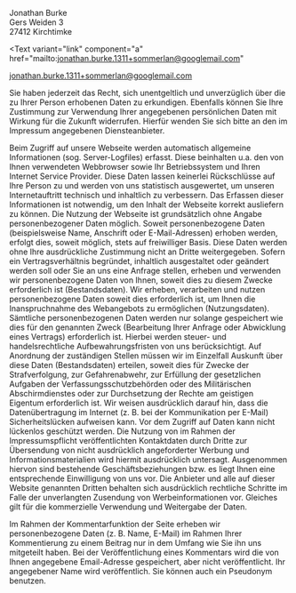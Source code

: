 
<Container>

<Title order={1}>Impressum</Title>

Jonathan Burke <br />
Gers Weiden 3 <br />
27412 Kirchtimke

<Text
  variant="link"
  component="a"
  href="mailto:jonathan.burke.1311+sommerlan@googlemail.com"
>
  jonathan.burke.1311+sommerlan@googlemail.com
</Text>

<Title order={2}>Disclaimer - rechtliche Hinweise</Title>

<Title order={3}>Auskunfts- und Widerrufsrecht</Title>

Sie haben jederzeit das Recht, sich unentgeltlich und unverzüglich über die zu Ihrer
Person erhobenen Daten zu erkundigen. Ebenfalls können Sie Ihre Zustimmung zur Verwendung
Ihrer angegebenen persönlichen Daten mit Wirkung für die Zukunft widerrufen. Hierfür
wenden Sie sich bitte an den im Impressum angegebenen Diensteanbieter.

<Title order={3}>Datenschutz (allgemein)</Title>

Beim Zugriff auf unsere Webseite werden automatisch allgemeine Informationen (sog.
Server-Logfiles) erfasst. Diese beinhalten u.a. den von Ihnen verwendeten Webbrowser
sowie Ihr Betriebssystem und Ihren Internet Service Provider. Diese Daten lassen
keinerlei R&#252;ckschl&#252;sse auf Ihre Person zu und werden von uns statistisch
ausgewertet, um unseren Internetauftritt technisch und inhaltlich zu verbessern.
Das Erfassen dieser Informationen ist notwendig, um den Inhalt der Webseite korrekt
ausliefern zu k&#246;nnen. Die Nutzung der Webseite ist grunds&#228;tzlich ohne Angabe
personenbezogener Daten m&#246;glich. Soweit personenbezogene Daten (beispielsweise
Name, Anschrift oder E-Mail-Adressen) erhoben werden, erfolgt dies, soweit m&#246;glich,
stets auf freiwilliger Basis. Diese Daten werden ohne Ihre ausdr&#252;ckliche Zustimmung
nicht an Dritte weitergegeben. Sofern ein Vertragsverh&#228;ltnis begr&#252;ndet,
inhaltlich ausgestaltet oder ge&#228;ndert werden soll oder Sie an uns eine Anfrage
stellen, erheben und verwenden wir personenbezogene Daten von Ihnen, soweit dies
zu diesem Zwecke erforderlich ist (Bestandsdaten). Wir erheben, verarbeiten und nutzen
personenbezogene Daten soweit dies erforderlich ist, um Ihnen die Inanspruchnahme
des Webangebots zu erm&#246;glichen (Nutzungsdaten). S&#228;mtliche personenbezogenen
Daten werden nur solange gespeichert wie dies f&#252;r den genannten Zweck (Bearbeitung
Ihrer Anfrage oder Abwicklung eines Vertrags) erforderlich ist. Hierbei werden steuer-
und handelsrechtliche Aufbewahrungsfristen von uns ber&#252;cksichtigt. Auf Anordnung
der zust&#228;ndigen Stellen m&#252;ssen wir im Einzelfall Auskunft &#252;ber diese
Daten (Bestandsdaten) erteilen, soweit dies f&#252;r Zwecke der Strafverfolgung,
zur Gefahrenabwehr, zur Erf&#252;llung der gesetzlichen Aufgaben der Verfassungsschutzbeh&#246;rden
oder des Milit&#228;rischen Abschirmdienstes oder zur Durchsetzung der Rechte am
geistigen Eigentum erforderlich ist. Wir weisen ausdr&#252;cklich darauf hin, dass
die Daten&#252;bertragung im Internet (z. B. bei der Kommunikation per E-Mail) Sicherheitsl&#252;cken
aufweisen kann. Vor dem Zugriff auf Daten kann nicht l&#252;ckenlos gesch&#252;tzt
werden. Die Nutzung von im Rahmen der Impressumspflicht ver&#246;ffentlichten Kontaktdaten
durch Dritte zur &#220;bersendung von nicht ausdr&#252;cklich angeforderter Werbung
und Informationsmaterialien wird hiermit ausdr&#252;cklich untersagt. Ausgenommen
hiervon sind bestehende Gesch&#228;ftsbeziehungen bzw. es liegt Ihnen eine entsprechende
Einwilligung von uns vor. Die Anbieter und alle auf dieser Website genannten Dritten
behalten sich ausdr&#252;cklich rechtliche Schritte im Falle der unverlangten Zusendung
von Werbeinformationen vor. Gleiches gilt f&#252;r die kommerzielle Verwendung und
Weitergabe der Daten.

<Title order={3}>Datenschutz (Kommentarfunktion)</Title>

Im Rahmen der Kommentarfunktion der Seite erheben wir personenbezogene Daten (z.
B. Name, E-Mail) im Rahmen Ihrer Kommentierung zu einem Beitrag nur in dem Umfang
wie Sie ihn uns mitgeteilt haben. Bei der Ver&#246;ffentlichung eines Kommentars
wird die von Ihnen angegebene Email-Adresse gespeichert, aber nicht ver&#246;ffentlicht.
Ihr angegebener Name wird ver&#246;ffentlich. Sie k&#246;nnen auch ein Pseudonym
benutzen.

</Container>
